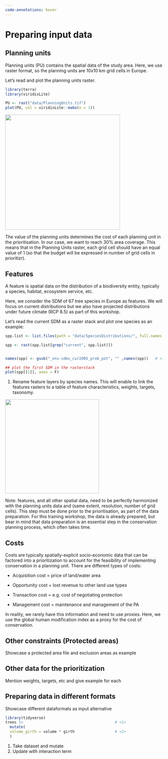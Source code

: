 ```yaml
---
code-annotations: hover
---
```


# Preparing input data {#sec-dataprep}

## Planning units

Planning units (PU) contains the spatial data of the study area. Here, we use raster format, so the planning units are 10x10 km grid cells in Europe.

Let's read and plot the planning units raster.

```r

library(terra)
library(viridisLite)

PU <- rast("data/PlanningUnits.tif")
plot(PU, col = viridisLite::mako(n = 1))
```

![](/figures/PUmap.png){width="367"}

The value of the planning units determines the cost of each planning unit in the prioritisation. In our case, we want to reach 30% area coverage. This means that in the Planning Units raster, each grid cell should have an equal value of 1 (so that the budget will be expressed in number of grid cells in prioritizr).

## Features

A feature is spatial data on the distribution of a biodiversity entity, typically a species, habitat, ecosystem service, etc.

Here, we consider the SDM of 67 tree species in Europe as features. We will focus on current distributions but we also have projected distributions under future climate (RCP 8.5) as part of this workshop.

Let's read the current SDM as a raster stack and plot one species as an example:

```r

spp.list <- list.files(path = "data/SpeciesDistributions/", full.names = T, recursive = T, pattern = "tif$")

spp <- rast(spp.list[grep("current", spp.list)])


names(spp) <- gsub("_ens-sdms_cur2005_prob_pot", "" ,names(spp))   # <1>

## plot the first SDM in the rasterstack
plot(spp[[1]], axes = F)
```

1.  Rename feature layers by species names. This will enable to link the features rasters to a table of feature characteristics, weights, targets, taxonomy.

![](/figures/feature1.PNG){width="300"}

Note: features, and all other spatial data, need to be perfectly harmonized with the planning units data and (same extent, resolution, number of grid cells). This step must be done prior to the prioritisation, as part of the data preparation. For this training workshop, the data is already prepared, but bear in mind that data preparation is an essential step in the conservation planning process, which often takes time.

## Costs

Costs are typically spatially-explicit socio-economic data that can be factored into a prioritization to account for the feasibility of implementing conservation in a planning unit. There are different types of costs:

-   Acquisition cost = price of land/water area

-   Opportunity cost = lost revenue to other land use types

-   Transaction cost = e.g. cost of negotiating protection

-   Management cost = maintenance and management of the PA

In reality, we rarely have this information and need to use proxies. Here, we use the global human modification index as a proxy for the cost of conservation.

## Other constraints (Protected areas)

Showcase a protected area file and exclusion areas as example

## Other data for the prioritization

Mention weights, targets, etc and give example for each

## Preparing data in different formats

Showcase different dataformats as input alternative

``` r
library(tidyverse)
trees |>                                         # <1>
  mutate(                                        
  volume_girth = volume * girth                  # <2>
  )                                              
```

1.  Take dataset and mutate
2.  Update with interaction term
